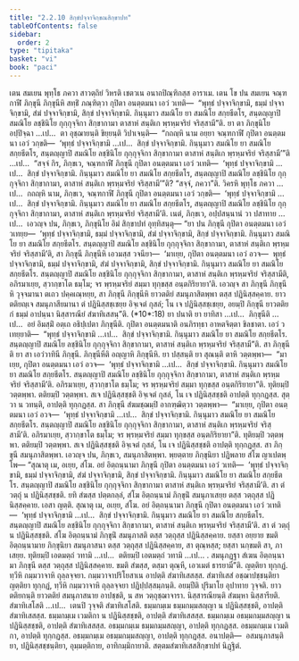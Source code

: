 ```yaml
---
title: "2.2.10 สิกฺขํปจฺจาจิกฺขณสิกฺขาปท"
tableOfContents: false
sidebar:
  order: 2
type: "tipitaka"
basket: "vi"
book: "paci"
---
```



<DynamicBreadcrumb />

<Division number="709" book="paci">

<Paragraph number="2323" book="paci">
เตน สมเยน พุทฺโธ ภควา สาวตฺถิยํ วิหรติ เชตวเน อนาถปิณฺฑิกสฺส อาราเม. เตน โข ปน สมเยน จณฺฑกาฬี ภิกฺขุนี ภิกฺขุนีหิ สทฺธิํ ภณฺฑิตฺวา กุปิตา อนตฺตมนา เอวํ วเทติ—  “พุทฺธํ ปจฺจาจิกฺขามิ, ธมฺมํ ปจฺจาจิกฺขามิ, สํฆํ ปจฺจาจิกฺขามิ, สิกฺขํ ปจฺจาจิกฺขามิ. กินฺนุมาว สมณิโย ยา สมณิโย สกฺยธีตโร, สนฺตญฺญาปิ สมณิโย ลชฺชินิโย กุกฺกุจฺจิกา สิกฺขากามา ตาสาหํ สนฺติเก พฺรหฺมจริยํ จริสฺสามี”ติ.
</Paragraph>

<Paragraph number="2324" book="paci">
ยา ตา ภิกฺขุนิโย อปฺปิจฺฉา …เป…  ตา อุชฺฌายนฺติ ขิยฺยนฺติ วิปาเจนฺติ—  “กถญฺหิ นาม อยฺยา จณฺฑกาฬี กุปิตา อนตฺตมนา เอวํ วกฺขติ—  ‘พุทฺธํ ปจฺจาจิกฺขามิ …เป…  สิกฺขํ ปจฺจาจิกฺขามิ. กินฺนุมาว สมณิโย ยา สมณิโย สกฺยธีตโร, สนฺตญฺญาปิ สมณิโย ลชฺชินิโย กุกฺกุจฺจิกา สิกฺขากามา ตาสาหํ สนฺติเก พฺรหฺมจริยํ จริสฺสามี’”ติ …เป…  “สจฺจํ กิร, ภิกฺขเว, จณฺฑกาฬี ภิกฺขุนี กุปิตา อนตฺตมนา เอวํ วเทติ—  ‘พุทฺธํ ปจฺจาจิกฺขามิ …เป…  สิกฺขํ ปจฺจาจิกฺขามิ. กินฺนุมาว สมณิโย ยา สมณิโย สกฺยธีตโร, สนฺตญฺญาปิ สมณิโย ลชฺชินิโย กุกฺกุจฺจิกา สิกฺขากามา, ตาสาหํ สนฺติเก พฺรหฺมจริยํ จริสฺสามี’”ติ? “สจฺจํ, ภควา”ติ. วิครหิ พุทฺโธ ภควา …เป…  กถญฺหิ นาม, ภิกฺขเว, จณฺฑกาฬี ภิกฺขุนี กุปิตา อนตฺตมนา เอวํ วกฺขติ—  ‘พุทฺธํ ปจฺจาจิกฺขามิ …เป…  สิกฺขํ ปจฺจาจิกฺขามิ. กินฺนุมาว สมณิโย ยา สมณิโย สกฺยธีตโร, สนฺตญฺญาปิ สมณิโย ลชฺชินิโย กุกฺกุจฺจิกา สิกฺขากามา, ตาสาหํ สนฺติเก พฺรหฺมจริยํ จริสฺสามี’ติ. เนตํ, ภิกฺขเว, อปฺปสนฺนานํ วา ปสาทาย …เป…  เอวญฺจ ปน, ภิกฺขเว, ภิกฺขุนิโย อิมํ สิกฺขาปทํ อุทฺทิสนฺตุ—
</Paragraph>

</Division>
<Division number="710" book="paci">

<Paragraph number="2325" book="paci">
<Emphasis>“ยา ปน ภิกฺขุนี กุปิตา อนตฺตมนา เอวํ วเทยฺย—  ‘พุทฺธํ ปจฺจาจิกฺขามิ, ธมฺมํ ปจฺจาจิกฺขามิ, สํฆํ ปจฺจาจิกฺขามิ, สิกฺขํ ปจฺจาจิกฺขามิ. กินฺนุมาว สมณิโย ยา สมณิโย สกฺยธีตโร. สนฺตญฺญาปิ สมณิโย ลชฺชินิโย กุกฺกุจฺจิกา สิกฺขากามา, ตาสาหํ สนฺติเก พฺรหฺมจริยํ จริสฺสามี’ติ, สา ภิกฺขุนี ภิกฺขุนีหิ เอวมสฺส วจนียา—  ‘มาเยฺย, กุปิตา อนตฺตมนา เอวํ อวจ—  พุทฺธํ ปจฺจาจิกฺขามิ, ธมฺมํ ปจฺจาจิกฺขามิ, สํฆํ ปจฺจาจิกฺขามิ, สิกฺขํ ปจฺจาจิกฺขามิ. กินฺนุมาว สมณิโย ยา สมณิโย สกฺยธีตโร. สนฺตญฺญาปิ สมณิโย ลชฺชินิโย กุกฺกุจฺจิกา สิกฺขากามา, ตาสาหํ สนฺติเก พฺรหฺมจริยํ จริสฺสามีติ, อภิรมาเยฺย, สฺวากฺขาโต ธมฺโม; จร พฺรหฺมจริยํ สมฺมา ทุกฺขสฺส อนฺตกิริยายา’ติ. เอวญฺจ สา ภิกฺขุนี ภิกฺขุนีหิ วุจฺจมานา ตเถว ปคฺคเณฺหยฺย, สา ภิกฺขุนี ภิกฺขุนีหิ ยาวตติยํ สมนุภาสิตพฺพา ตสฺส ปฏินิสฺสคฺคาย. ยาวตติยญฺเจ สมนุภาสียมานา ตํ ปฏินิสฺสชฺเชยฺย อิจฺเจตํ กุสลํ; โน เจ ปฏินิสฺสชฺเชยฺย, อยมฺปิ ภิกฺขุนี ยาวตติยกํ ธมฺมํ อาปนฺนา นิสฺสารณียํ สํฆาทิเสสนฺ”</Emphasis>ติ. (*10*:<Emphasis>18</Emphasis>)
</Paragraph>

</Division>
<Division number="711" book="paci">

<Paragraph number="2326" book="paci">
<Emphasis>ยา ปนา</Emphasis>ติ ยา ยาทิสา …เป…  <Emphasis>ภิกฺขุนี</Emphasis>ติ …เป…  อยํ อิมสฺมิํ อตฺเถ อธิปฺเปตา ภิกฺขุนีติ.
</Paragraph>

<Paragraph number="2327" book="paci">
<Emphasis>กุปิตา อนตฺตมนา</Emphasis>ติ อนภิรทฺธา อาหตจิตฺตา ขิลชาตา.
</Paragraph>

<Paragraph number="2328" book="paci">
<Emphasis>เอวํ วเทยฺยา</Emphasis>ติ—  “พุทฺธํ ปจฺจาจิกฺขามิ …เป…  สิกฺขํ ปจฺจาจิกฺขามิ. กินฺนุมาว สมณิโย ยา สมณิโย สกฺยธีตโร. สนฺตญฺญาปิ สมณิโย ลชฺชินิโย กุกฺกุจฺจิกา สิกฺขากามา, ตาสาหํ สนฺติเก พฺรหฺมจริยํ จริสฺสามี”ติ.
</Paragraph>

<Paragraph number="2329" book="paci">
<Emphasis>สา ภิกฺขุนี</Emphasis>ติ ยา สา เอวํวาทินี ภิกฺขุนี. <Emphasis>ภิกฺขุนีหี</Emphasis>ติ อญฺญาหิ ภิกฺขุนีหิ.
</Paragraph>

<Paragraph number="2330" book="paci">
ยา ปสฺสนฺติ ยา สุณนฺติ ตาหิ วตฺตพฺพา—  “มาเยฺย, กุปิตา อนตฺตมนา เอวํ อวจ—  ‘พุทฺธํ ปจฺจาจิกฺขามิ …เป…  สิกฺขํ ปจฺจาจิกฺขามิ. กินฺนุมาว สมณิโย ยา สมณิโย สกฺยธีตโร. สนฺตญฺญาปิ สมณิโย ลชฺชินิโย กุกฺกุจฺจิกา สิกฺขากามา, ตาสาหํ สนฺติเก พฺรหฺมจริยํ จริสฺสามี’ติ. อภิรมาเยฺย, สฺวากฺขาโต ธมฺโม; จร พฺรหฺมจริยํ สมฺมา ทุกฺขสฺส อนฺตกิริยายา”ติ. ทุติยมฺปิ วตฺตพฺพา. ตติยมฺปิ วตฺตพฺพา. สเจ ปฏินิสฺสชฺชติ อิจฺเจตํ กุสลํ, โน เจ ปฏินิสฺสชฺชติ อาปตฺติ ทุกฺกฏสฺส. สุตฺวา น วทนฺติ, อาปตฺติ ทุกฺกฏสฺส. สา ภิกฺขุนี สํฆมชฺฌมฺปิ อากฑฺฒิตฺวา วตฺตพฺพา—  “มาเยฺย, กุปิตา อนตฺตมนา เอวํ อวจ—  ‘พุทฺธํ ปจฺจาจิกฺขามิ …เป…  สิกฺขํ ปจฺจาจิกฺขามิ. กินฺนุมาว สมณิโย ยา สมณิโย สกฺยธีตโร. สนฺตญฺญาปิ สมณิโย ลชฺชินิโย กุกฺกุจฺจิกา สิกฺขากามา, ตาสาหํ สนฺติเก พฺรหฺมจริยํ จริสฺสามี’ติ. อภิรมาเยฺย, สฺวากฺขาโต ธมฺโม; จร พฺรหฺมจริยํ สมฺมา ทุกฺขสฺส อนฺตกิริยายา”ติ. ทุติยมฺปิ วตฺตพฺพา. ตติยมฺปิ วตฺตพฺพา. สเจ ปฏินิสฺสชฺชติ อิจฺเจตํ กุสลํ, โน เจ ปฏินิสฺสชฺชติ อาปตฺติ ทุกฺกฏสฺส. สา ภิกฺขุนี สมนุภาสิตพฺพา. เอวญฺจ ปน, ภิกฺขเว, สมนุภาสิตพฺพา. พฺยตฺตาย ภิกฺขุนิยา ปฏิพลาย สํโฆ ญาเปตพฺโพ—
</Paragraph>

</Division>
<Division number="712" book="paci">

<Paragraph number="2331" book="paci">
“สุณาตุ เม, อเยฺย, สํโฆ. อยํ อิตฺถนฺนามา ภิกฺขุนี กุปิตา อนตฺตมนา เอวํ วเทติ—  ‘พุทฺธํ ปจฺจาจิกฺขามิ, ธมฺมํ ปจฺจาจิกฺขามิ, สํฆํ ปจฺจาจิกฺขามิ, สิกฺขํ ปจฺจาจิกฺขามิ. กินฺนุมาว สมณิโย ยา สมณิโย สกฺยธีตโร. สนฺตญฺญาปิ สมณิโย ลชฺชินิโย กุกฺกุจฺจิกา สิกฺขากามา ตาสาหํ สนฺติเก พฺรหฺมจริยํ จริสฺสามี’ติ. สา ตํ วตฺถุํ น ปฏินิสฺสชฺชติ. ยทิ สํฆสฺส ปตฺตกลฺลํ, สํโฆ อิตฺถนฺนามํ ภิกฺขุนิํ สมนุภาเสยฺย ตสฺส วตฺถุสฺส ปฏินิสฺสคฺคาย. เอสา ญตฺติ.
</Paragraph>

<Paragraph number="2332" book="paci">
สุณาตุ เม, อเยฺย, สํโฆ. อยํ อิตฺถนฺนามา ภิกฺขุนี กุปิตา อนตฺตมนา เอวํ วเทติ—  ‘พุทฺธํ ปจฺจาจิกฺขามิ …เป…  สิกฺขํ ปจฺจาจิกฺขามิ. กินฺนุมาว สมณิโย ยา สมณิโย สกฺยธีตโร. สนฺตญฺญาปิ สมณิโย ลชฺชินิโย กุกฺกุจฺจิกา สิกฺขากามา, ตาสาหํ สนฺติเก พฺรหฺมจริยํ จริสฺสามี’ติ. สา ตํ วตฺถุํ น ปฏินิสฺสชฺชติ. สํโฆ อิตฺถนฺนามํ ภิกฺขุนิํ สมนุภาสติ ตสฺส วตฺถุสฺส ปฏินิสฺสคฺคาย. ยสฺสา อยฺยาย ขมติ อิตฺถนฺนามาย ภิกฺขุนิยา สมนุภาสนา ตสฺส วตฺถุสฺส ปฏินิสฺสคฺคาย, สา ตุณฺหสฺส; ยสฺสา นกฺขมติ สา, ภาเสยฺย.
</Paragraph>

<Paragraph number="2333" book="paci">
ทุติยมฺปิ เอตมตฺถํ วทามิ …เป…  ตติยมฺปิ เอตมตฺถํ วทามิ …เป… .
</Paragraph>

<Paragraph number="2334" book="paci">
สมนุภฏฺฐา สํเฆน อิตฺถนฺนามา ภิกฺขุนี ตสฺส วตฺถุสฺส ปฏินิสฺสคฺคาย. ขมติ สํฆสฺส, ตสฺมา ตุณฺหี, เอวเมตํ ธารยามี”ติ.
</Paragraph>

<Paragraph number="2335" book="paci">
ญตฺติยา ทุกฺกฏํ. ทฺวีหิ กมฺมวาจาหิ ถุลฺลจฺจยา. กมฺมวาจาปริโยสาเน อาปตฺติ สํฆาทิเสสสฺส. สํฆาทิเสสํ อชฺฌาปชฺชนฺติยา ญตฺติยา ทุกฺกฏํ, ทฺวีหิ กมฺมวาจาหิ ถุลฺลจฺจยา ปฏิปฺปสฺสมฺภนฺติ.
</Paragraph>

<Paragraph number="2336" book="paci">
<Emphasis>อยมฺปี</Emphasis>ติ ปุริมาโย อุปาทาย วุจฺจติ.
</Paragraph>

<Paragraph number="2337" book="paci">
<Emphasis>ยาวตติยกนฺ</Emphasis>ติ ยาวตติยํ สมนุภาสนาย อาปชฺชติ, น สห วตฺถุชฺฌาจารา.
</Paragraph>

<Paragraph number="2338" book="paci">
<Emphasis>นิสฺสารณียนฺ</Emphasis>ติ สํฆมฺหา นิสฺสารียติ.
</Paragraph>

<Paragraph number="2339" book="paci">
<Emphasis>สํฆาทิเสโส</Emphasis>ติ …เป…  เตนปิ วุจฺจติ สํฆาทิเสโสติ.
</Paragraph>

</Division>
<Division number="713" book="paci">

<Paragraph number="2340" book="paci">
ธมฺมกมฺเม ธมฺมกมฺมสญฺญา น ปฏินิสฺสชฺชติ, อาปตฺติ สํฆาทิเสสสฺส. ธมฺมกมฺเม เวมติกา น ปฏินิสฺสชฺชติ, อาปตฺติ สํฆาทิเสสสฺส. ธมฺมกมฺเม อธมฺมกมฺมสญฺญา น ปฏินิสฺสชฺชติ, อาปตฺติ สํฆาทิเสสสฺส.
</Paragraph>

<Paragraph number="2341" book="paci">
อธมฺมกมฺเม ธมฺมกมฺมสญฺญา, อาปตฺติ ทุกฺกฏสฺส. อธมฺมกมฺเม เวมติกา, อาปตฺติ ทุกฺกฏสฺส. อธมฺมกมฺเม อธมฺมกมฺมสญฺญา, อาปตฺติ ทุกฺกฏสฺส.
</Paragraph>

</Division>
<Division number="714" book="paci">

<Paragraph number="2342" book="paci">
อนาปตฺติ—  อสมนุภาสนฺติยา, ปฏินิสฺสชฺชนฺติยา, อุมฺมตฺติกาย, อาทิกมฺมิกายาติ.

</Paragraph>
</Division>

<Paragraph number="2343" type="center" book="paci">
สตฺตมสํฆาทิเสสสิกฺขาปทํ นิฏฺฐิตํ.
</Paragraph>